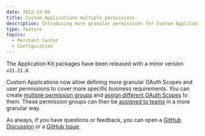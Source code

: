 ```yaml
---
date: 2022-12-09
title: Custom Applications multiple permissions
description: Introducing more granular permissions for Custom Applications.
type: feature
topics:
  - Merchant Center
  - Configuration
---
```


The Application Kit packages have been released with a minor version `v21.21.0`.

Custom Applications now allow defining more granular OAuth Scopes and user permissions to cover more specific business requirements. You can create [multiple permission groups](/concepts/oauth-scopes-and-user-permissions#permission-groups) and [assign different OAuth Scopes](/concepts/oauth-scopes-and-user-permissions#oauth-scopes) to them. These permission groups can then be [assigned to teams](https://docs.commercetools.com/merchant-center/managing-custom-applications#assigning-team-permissions) in a more granular way.

As always, if you have questions or feedback, you can open a [GitHub Discussion](https://github.com/commercetools/merchant-center-application-kit/discussions) or a [GitHub Issue](https://github.com/commercetools/merchant-center-application-kit/issues).

